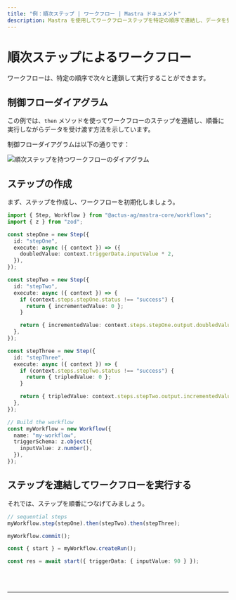 ```yaml
---
title: "例：順次ステップ | ワークフロー | Mastra ドキュメント"
description: Mastra を使用してワークフローステップを特定の順序で連結し、データを受け渡す例。
---
```



# 順次ステップによるワークフロー

ワークフローは、特定の順序で次々と連鎖して実行することができます。

## 制御フローダイアグラム

この例では、`then` メソッドを使ってワークフローのステップを連結し、順番に実行しながらデータを受け渡す方法を示しています。

制御フローダイアグラムは以下の通りです：

<img
  src="/sequential-chains.png"
  alt="順次ステップを持つワークフローのダイアグラム"
  width={600}
/>

## ステップの作成

まず、ステップを作成し、ワークフローを初期化しましょう。

```ts showLineNumbers copy
import { Step, Workflow } from "@actus-ag/mastra-core/workflows";
import { z } from "zod";

const stepOne = new Step({
  id: "stepOne",
  execute: async ({ context }) => ({
    doubledValue: context.triggerData.inputValue * 2,
  }),
});

const stepTwo = new Step({
  id: "stepTwo",
  execute: async ({ context }) => {
    if (context.steps.stepOne.status !== "success") {
      return { incrementedValue: 0 };
    }

    return { incrementedValue: context.steps.stepOne.output.doubledValue + 1 };
  },
});

const stepThree = new Step({
  id: "stepThree",
  execute: async ({ context }) => {
    if (context.steps.stepTwo.status !== "success") {
      return { tripledValue: 0 };
    }

    return { tripledValue: context.steps.stepTwo.output.incrementedValue * 3 };
  },
});

// Build the workflow
const myWorkflow = new Workflow({
  name: "my-workflow",
  triggerSchema: z.object({
    inputValue: z.number(),
  }),
});
```

## ステップを連結してワークフローを実行する

それでは、ステップを順番につなげてみましょう。

```ts showLineNumbers copy
// sequential steps
myWorkflow.step(stepOne).then(stepTwo).then(stepThree);

myWorkflow.commit();

const { start } = myWorkflow.createRun();

const res = await start({ triggerData: { inputValue: 90 } });
```

<br />
<br />
<hr className="dark:border-[#404040] border-gray-300" />
<br />
<br />
<GithubLink
  link={
    "https://github.com/mastra-ai/mastra/blob/main/examples/basics/workflows/workflow-with-sequential-steps"
  }
/>
